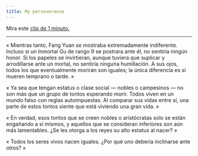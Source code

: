 ---
title: My perseverance
---

Mira este [clip de 1 minuto.](https://www.youtube.com/watch?v=dsGgt6mDmUg&list=PLTKbnePaeauV0FDvmvYakqI04goE0_3qz&index=40)

---

« Mientras tanto, Fang Yuan se mostraba extremadamente indiferente. Incluso si un Inmortal Gu de rango 9 se postrara ante él, no sentiría ningún honor. Si los papeles se invirtieran, aunque tuviera que suplicar y arrodillarse ante un mortal, no sentiría ninguna humillación. A sus ojos, todos los que eventualmente morirán son iguales; la única diferencia es si mueren temprano o tarde. »

« Ya sea que tengan estatus o clase social — nobles o campesinos — no son más que un grupo de tontos esperando morir. Todos viven en un mundo falso con reglas autoimpuestas. Al comparar sus vidas entre sí, una parte de estos tontos siente que está viviendo una gran vida. »

« En verdad, esos tontos que se creen nobles o aristócratas solo se están engañando a sí mismos, y aquellos que se consideran inferiores son aún más lamentables. ¿Se les otorga a los reyes su alto estatus al nacer? »

« Todos los seres vivos nacen iguales. ¿Por qué uno debería inclinarse ante otros? »